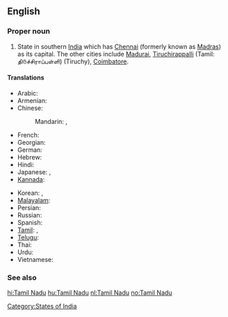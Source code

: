 ==English==
{{wikipedia}}

===Proper noun===
{{en-proper noun|sg=[[Tamil]] Nadu}}

# State in southern [[India]] which has [[Chennai]] (formerly known as [[Madras]]) as its capital. The other cities include [[Madurai]], [[Tiruchirappalli]] (Tamil: தி௫ச்சிராப்பள்ளி) (Tiruchy), [[Coimbatore]].

====Translations====
{{trans-top|state in southern India}}
* Arabic: {{t|ar|تاميل نادو|m|tr=tamiil naduu}}
* Armenian: {{t-|hy|Թամիլնադ|tr=T’amilnad}}
* Chinese:
*: Mandarin: {{t|cmn|泰米爾納德邦|sc=Hani}},  {{t|cmn|泰米尔纳德邦|tr=Tàimǐ'ěr-Nàdé-bāng|sc=Hani}}
* French: {{t-|fr|Tamil Nadu|m}}
* Georgian: {{t|ka|ტამილნადუ|sc=Geor|xs=Georgian}}
* German: {{t-|de|Tamil Nadu|n}}
* Hebrew: {{t|he|טאמיל נאדו}}
* Hindi: {{t|hi|तमिल नाडु|tr=tamil nāḍu|xs=Hindi}}
* Japanese: {{t|ja|タミル・ナードゥ州|tr=Tamiru-Nādu-shū}},  {{t|ja|タミル・ナードゥ|tr=Tamiru-Nādu}}
* [[Kannada]]: {{t|kn|ತಮಿಳ್ ನಾಡು|sc=Knda|xs=Kannada}}
{{trans-mid}}
* Korean: {{t|ko|타밀나두 주|tr=Tamilnadu ju|sc=Hang}},  {{t|ko|타밀나두|tr=Tamilnadu|sc=Hang}}
* [[Malayalam]]: {{t|ml|തമിഴ് നാഡു|sc=Mlym|xs=Malayalam}}
* Persian: {{t|fa|تامیل نادو|xs=Persian}}
* Russian: {{t|ru|Тамил Наду|m|tr=Tamíl Nádu}}
* Spanish: {{t-|es|Tamil Nadu|m}}
* [[Tamil]]: {{t+|ta|தமிழ்நாடு|tr=tamilnādu|xs=Tamil}},  {{t-|ta|தமிழ் நாடு|tr=tamil nādu|xs=Tamil}}
* [[Telugu]]: {{t|te|తమిళ్ నాడు}}
* Thai: {{t|th|รัฐทมิฬนาฑู|tr=rát tá-min-naa-too}}
* Urdu: {{t|ur|تامل ناڈو|tr=tamil nāḍu|xs=Urdu}}
* Vietnamese: {{t-|vi|Tamil Nadu|xs=Vietnamese}}
{{trans-bottom}}

===See also===
{{list|en|states of India}}

[[Category:States of India]]

[[hi:Tamil Nadu]]
[[hu:Tamil Nadu]]
[[nl:Tamil Nadu]]
[[no:Tamil Nadu]]